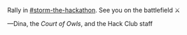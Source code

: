 Rally in [#storm-the-hackathon](hack.af/storm-channel). See you on the battlefield ⚔️

—Dina, the *Court of Owls*, and the Hack Club staff